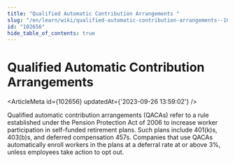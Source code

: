 ```yaml
---
title: "Qualified Automatic Contribution Arrangements "
slug: "/en/learn/wiki/qualified-automatic-contribution-arrangements--102656"
id: "102656"
hide_table_of_contents: true
---
```



# Qualified Automatic Contribution Arrangements 

<ArticleMeta id={102656} updatedAt={'2023-09-26 13:59:02'} />
<div className='border-solid border-b border-t-0 my-4 border-[var(--ifm-color-gray-300)]' />

Qualified automatic contribution arrangements (QACAs) refer to a rule established under the Pension Protection Act of 2006 to increase worker participation in self-funded retirement plans. Such plans include 401(k)s, 403(b)s, and deferred compensation 457s. Companies that use QACAs automatically enroll workers in the plans at a deferral rate at or above 3%, unless employees take action to opt out.
